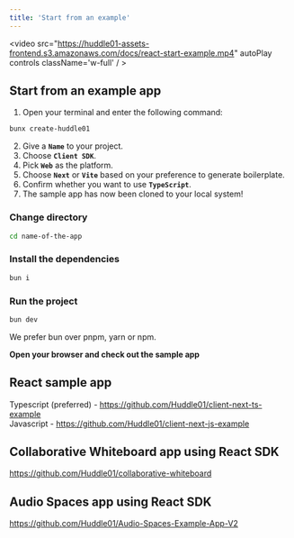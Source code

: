 ```yaml
---
title: 'Start from an example'
---
```




<video src="https://huddle01-assets-frontend.s3.amazonaws.com/docs/react-start-example.mp4" autoPlay controls className='w-full' / >

## Start from an example app


1. Open your terminal and enter the following command:

```bash
bunx create-huddle01
```

2. Give a **`Name`** to your project.
3. Choose **`Client SDK`**.
4. Pick **`Web`** as the platform.
5. Choose **`Next`** or **`Vite`** based on your preference to generate boilerplate.
6. Confirm whether you want to use **`TypeScript`**.
7. The sample app has now been cloned to your local system!

### Change directory

```bash
cd name-of-the-app
```

### Install the dependencies

```bash
bun i
```

### Run the project

```bash
bun dev
```

<Callout>
 We prefer bun over pnpm, yarn or npm.

</Callout>

**Open your browser and check out the sample app**

## React sample app

Typescript (preferred) - https://github.com/Huddle01/client-next-ts-example <br/>
Javascript - https://github.com/Huddle01/client-next-js-example

## Collaborative Whiteboard app using React SDK

https://github.com/Huddle01/collaborative-whiteboard

## Audio Spaces app using React SDK

https://github.com/Huddle01/Audio-Spaces-Example-App-V2